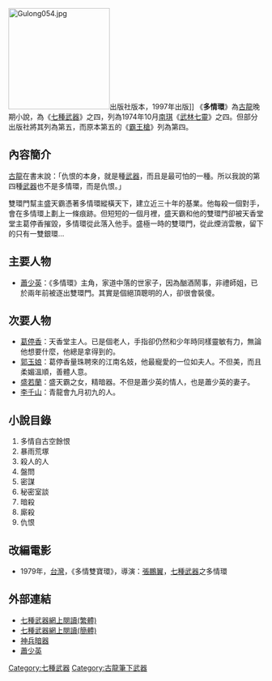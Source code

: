 [[File:Gulong054.jpg|200px]]出版社版本，1997年出版]]
《'''多情環'''》為[[古龍|古龍]]晚期小說，為《[[七種武器|七種武器]]》之四，列為1974年10月[[南琪|南琪]]《[[武林七靈|武林七靈]]》之四。但部分出版社將其列為第五，而原本第五的《[[霸王槍|霸王槍]]》列為第四。
==內容簡介==

[[古龍|古龍]]在書末說：「仇恨的本身，就是種[[武器|武器]]，而且是最可怕的一種。所以我說的第四種[[武器|武器]]也不是多情環，而是仇恨。」

雙環門幫主盛天霸憑著多情環縱橫天下，建立近三十年的基業。他每殺一個對手，會在多情環上劃上一條痕跡。但短短的一個月裡，盛天霸和他的雙環門卻被天香堂堂主葛停香摧毀，多情環從此落入他手。盛極一時的雙環門，從此煙消雲散，留下的只有一雙銀環…

==主要人物==
*[[蕭少英|蕭少英]]：《多情環》主角，家道中落的世家子，因為酗酒鬧事，非禮師姐，已於兩年前被逐出雙環門。其實是個絕頂聰明的人，卻很會裝傻。

==次要人物==
*[[葛停香|葛停香]]：天香堂主人。已是個老人，手指卻仍然和少年時同樣靈敏有力，無論他想要什麼，他總是拿得到的。
*[[郭玉娘|郭玉娘]]：葛停香量珠聘來的江南名妓，他最寵愛的一位如夫人。不但美，而且柔媚溫順，善體人意。
*[[盛若蘭|盛若蘭]]：盛天霸之女，精暗器。不但是蕭少英的情人，也是蕭少英的妻子。
*[[李千山|李千山]]：青龍會九月初九的人。

==小說目錄==
# 多情自古空餘恨 
# 暴雨荒塚
# 殺人的人
# 盤問
# 密謀
# 秘密室談
# 暗殺
# 廝殺
# 仇恨

==改編電影==
* 1979年，[[台灣|台灣]]，《多情雙寶環》，導演：[[張鵬翼|張鵬翼]]，[[七種武器|七種武器]]之多情環

==外部連結==
*[https://web.archive.org/web/20080718235655/http://www.cnnovels.net/wx/gulong/seven-arm/index.html 七種武器網上閱讀(繁體)]
*[http://www.oklink.net/wxsj/gu-long/seven-arm/index.html 七種武器網上閱讀(簡體)]{{Wayback|url=http://www.oklink.net/wxsj/gu-long/seven-arm/index.html |date=20080711112247 }}
*[https://web.archive.org/web/20080917062557/http://gulong04.hp.infoseek.co.jp/gulong5.htm 神兵暗器]
*[https://web.archive.org/web/20040710211404/http://gulong04.hp.infoseek.co.jp/Dragon34.htm 蕭少英]


{{古龍作品}}
{{lit-stub}}
[[Category:七種武器|Category:七種武器]]
[[Category:古龍筆下武器|Category:古龍筆下武器]]